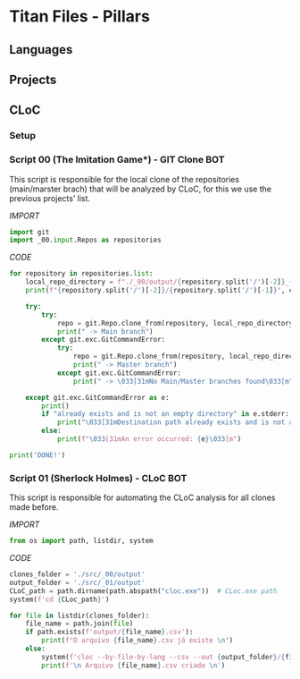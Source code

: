 # Titan Files - Pillars

## Languages

## Projects

## CLoC

### Setup

### Script 00 (**The Imitation Game***) - GIT Clone BOT

This script is responsible for the local clone of the repositories (main/marster brach) that will be analyzed by CLoC, for this we use the previous projects' list.

*IMPORT*

```python
import git
import _00.input.Repos as repositories

```

*CODE*

```python
for repository in repositories.list:
    local_repo_directory = f"./_00/output/{repository.split('/')[-2]}_{repository.split('/')[-1]}"
    print(f"{repository.split('/')[-2]}/{repository.split('/')[-1]}", end="")

    try:
        try:
            repo = git.Repo.clone_from(repository, local_repo_directory, branch='main')
            print(" -> Main branch")
        except git.exc.GitCommandError:
            try:
                repo = git.Repo.clone_from(repository, local_repo_directory, branch='master')
                print(" -> Master branch")
            except git.exc.GitCommandError:
                print(" -> \033[31mNo Main/Master branches found\033[m")

    except git.exc.GitCommandError as e:
        print()
        if "already exists and is not an empty directory" in e.stderr:
            print("\033[31mDestination path already exists and is not an empty directory\033[m")
        else:
            print(f"\033[31mAn error occurred: {e}\033[m")

print('DONE!')

```

### Script 01 (**Sherlock Holmes**) - CLoC BOT

This script is responsible for automating the CLoC analysis for all clones made before.

*IMPORT*

```python
from os import path, listdir, system

```

*CODE*

```python

clones_folder = './src/_00/output'
output_folder = './src/_01/output'
CLoC_path = path.dirname(path.abspath("cloc.exe"))  # CLoc.exe path
system(f'cd {CLoc_path}')

for file in listdir(clones_folder):
    file_name = path.join(file)
    if path.exists(f'output/{file_name}.csv'):
        print(f"O arquivo {file_name}.csv já existe \n")
    else:
        system(f'cloc --by-file-by-lang --csv --out {output_folder}/{file_name}.csv {clones_folder}/{file_name}')
        print(f'\n Arquivo {file_name}.csv criado \n')
```